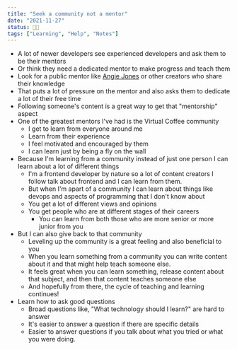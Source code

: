 ```yaml
---
title: "Seek a community not a mentor"
date: "2021-11-27"
status: 👩‍🌾
tags: ["Learning", "Help", "Notes"]
---
```


- A lot of newer developers see experienced developers and ask them to be their mentors 
- Or think they need a dedicated mentor to make progress and teach them
- Look for a public mentor like [Angie Jones](https://mobile.twitter.com/techgirl1908/status/1413502964942082054) or other creators who share their knowledge
- That puts a lot of pressure on the mentor and also asks them to dedicate a lot of their free time 
- Following someone's content is a great way to get that "mentorship" aspect
- One of the greatest mentors I've had is the Virtual Coffee community
    - I get to learn from everyone around me 
    - Learn from their experience
    - I feel motivated and encouraged by them
    - I can learn just by being a fly on the wall
- Because I'm learning from a community instead of just one person I can learn about a lot of different things
    - I'm a frontend developer by nature so a lot of content creators I follow talk about frontend and I can learn from them.
    - But when I'm apart of a community I can learn about things like devops and aspects of programming that I don't know about
    - You get a lot of different views and opinions
    - You get people who are at different stages of their careers
        - You can learn from both those who are more senior or more junior from you
- But I can also give back to that community 
    - Leveling up the community is a great feeling and also beneficial to you 
    - When you learn something from a community you can write content about it and that might help teach someone else.
    - It feels great when you can learn something, release content about that subject, and then that content teaches someone else
    - And hopefully from there, the cycle of teaching and learning continues! 
- Learn how to ask good questions 
    - Broad questions like, "What technology should I learn?" are hard to answer
    - It's easier to answer a question if there are specific details
    - Easier to answer questions if you talk about what you tried or what you were doing. 

